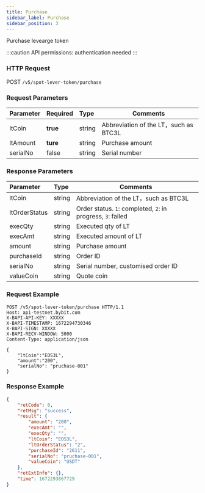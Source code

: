 ```yaml
---
title: Purchase
sidebar_label: Purchase
sidebar_position: 3
---
```

Purchase levearge token

:::caution
API permissions: authentication needed
:::

### HTTP Request
POST `/v5/spot-lever-token/purchase`

### Request Parameters
| Parameter | Required | Type | Comments|
|:----- |:-------|:-----|------ |
|ltCoin |**true** |string |Abbreviation of the LT，such as BTC3L|
|ltAmount |**ture** |string	|Purchase amount|
|serialNo |false |string |Serial number|

### Response Parameters
| Parameter | Type | Comments|
|:----- |:-----|----- |
|ltCoin |string |Abbreviation of the LT，such as BTC3L |
|ltOrderStatus |string |Order status. `1`: completed, `2`: in progress, `3`: failed |
|execQty |string |Executed qty of LT |
|execAmt |string |Executed amount of LT |
|amount	|string	|Purchase amount |
|purchaseId	|string	|Order ID |
|serialNo |string |Serial number, customised order ID |
|valueCoin |string |Quote coin |

### Request Example

```http
POST /v5/spot-lever-token/purchase HTTP/1.1
Host: api-testnet.bybit.com
X-BAPI-API-KEY: XXXXX
X-BAPI-TIMESTAMP: 1672294730346
X-BAPI-SIGN: XXXXX
X-BAPI-RECV-WINDOW: 5000
Content-Type: application/json

{
    "ltCoin":"EOS3L",
    "amount":"200",
    "serialNo": "pruchase-001"
}
```

### Response Example

```json
{
    "retCode": 0,
    "retMsg": "success",
    "result": {
        "amount": "200",
        "execAmt": "",
        "execQty": "",
        "ltCoin": "EOS3L",
        "ltOrderStatus": "2",
        "purchaseId": "2611",
        "serialNo": "pruchase-001",
        "valueCoin": "USDT"
    },
    "retExtInfo": {},
    "time": 1672293867729
}
```